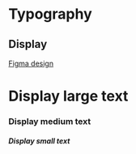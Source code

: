 
<Meta title="Design Tokens / Typography" />

# Typography

## Display

[Figma design](<https://www.figma.com/design/OHV7qGPnjsPLs5aTcYwSoB/Blue-Print-(WIP)?node-id=1258-3653&t=f8k8JEPRGZGwKgYN-0>)

<Unstyled>
  <h1 className="font-typography-display-large font-typography-display-large-weight text-typography-display-large leading-typography-display-large mb-3">
    Display large text
  </h1>
  <h3 className="font-typography-display-medium font-typography-display-medium-weight text-typography-display-medium leading-typography-display-medium mb-3">
    Display medium text
  </h3>
  <h5 className="font-typography-display-small font-typography-display-small-weight text-typography-display-small leading-typography-display-small mb-3">
    Display small text
  </h5>
</Unstyled>
